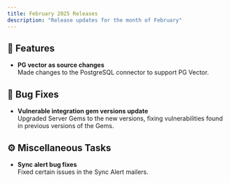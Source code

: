 ```yaml
---
title: February 2025 Releases
description: "Release updates for the month of February"
---
```


## 🚀 Features

- **PG vector as source changes**  
  Made changes to the PostgreSQL connector to support PG Vector.

## 🐛 Bug Fixes

- **Vulnerable integration gem versions update**  
  Upgraded Server Gems to the new versions, fixing vulnerabilities found in previous versions of the Gems.

## ⚙️ Miscellaneous Tasks

- **Sync alert bug fixes**  
  Fixed certain issues in the Sync Alert mailers.
